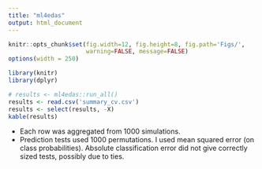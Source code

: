 ```yaml
---
title: "ml4edas"
output: html_document
---
```


```r
knitr::opts_chunk$set(fig.width=12, fig.height=8, fig.path='Figs/',
                      warning=FALSE, message=FALSE)
options(width = 250)
```

```r
library(knitr)
library(dplyr)
```

```r
# results <- ml4edas::run_all()
results <- read.csv('summary_cv.csv')
results <- select(results, -X)
kable(results)
```

* Each row was aggregated from 1000 simulations.
* Prediction tests used 1000 permutations. I used mean squared error (on class probabilities). Absolute classification error did not give correctly sized tests, possibly due to ties.
